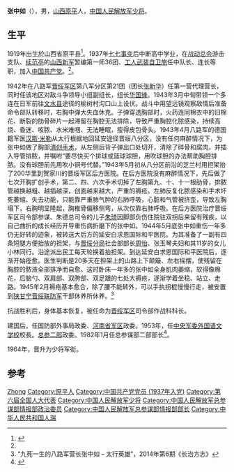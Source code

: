 {{Infobox officeholder
| name              = 张中如
| image         = 
| caption       = 
| sex      = 男
| birth_date    = 1919年
| birth_place   = {{CHN-1912}}[[山西省_(中華民國)|山西省]][[原平县|原平县]]
| death_date    = {{Death date and age|2019|9|12|1919}} 
| death_place   = {{CHN}}[[北京市|北京市]]
| 政黨                      = {{中國共產黨}} 
| 效忠                      = {{中華人民共和國}}
| 服役                      =  [[中国人民解放军|中国人民解放军]]
|rank = 少將
| 參戰                      = [[中國抗日戰爭|抗日戰爭]]
}}
'''张中如'''（{{bd|1919年||2019年|9月12日<ref name="澎湃">{{Cite news|title=将星陨落：百岁开国少将、原总参某部政委、部长张中如逝世|url=https://www.thepaper.cn/newsDetail_forward_4428122|work=澎湃新闻|date=2019-09-14|accessdate=2019-09-15}}</ref>|catIdx=Z张}}），男，[[山西|山西]][[原平|原平]]人，[[中国人民解放军|中国人民解放军]][[少将|少将]]。

== 生平 ==
1919年出生於山西省原平县<ref>{{cite news |title=传承责任与使命----记抗战老兵、解放军国际关系学院第一任校长张中如 |url=http://www.xinhuanet.com/mil/2015-09/02/c_128190972.htm |accessdate=2019-10-20 |publisher=新华网 |date=2015-09-02 |archive-date=2022-04-06 |archive-url=https://web.archive.org/web/20220406231023/http://www.xinhuanet.com/mil/2015-09/02/c_128190972.htm }}</ref>。1937年[[七七事变|七七事变]]后中断高中学业，在[[战动总会|战动总会]]游击支队、[[续范亭|续范亭]]的[[山西新军|山西新军]]暂编第一师36团、[[工人武装自卫旅|工人武装自卫旅]]任中队长、连长等职，加入[[中国共产党|中国共产党]]。<ref name="澎湃" />。

1942年在八路军[[晋绥军区|晋绥军区]]第八军分区第21团（团长[[张新华_(少将)|张新华]]）任第一营代理营长，同时任该地区对敌斗争领导小组副组长，组长[[华国锋|华国锋]]。1943年3月中旬带领一个多连在日军前往[[文水县|文水县]]途径的榆树村沟口山上设伏。战斗中用望远镜观察敌情后准备命令部队转移时，右胸中弹大失血休克。子弹穿透胸部时，火药连同棉衣中的旧棉花、断裂的肋骨碎片一起滞留在胸腔无法排除，导致严重胸腔化脓感染，持续高烧、昏迷、咳脓、水米难咽、无法睡眠，瘦得皮包骨头。1943年4月八路军的德国籍军医[[汉斯·米勒|汉斯·米勒]]从太行根据地回延安途径晋绥八分区，没有任何麻醉情况下，为张中如做了胸部[[清创手术|清创手术]]，从左侧后背子弹出口处切开，清除了碎骨和腐肉，并插入导管排脓，并嘱咐“要尽快买个排球或篮球球胆，用吹球胆的办法帮助胸腔排脓。没有球胆前先用吹小铜号代替。”1943年5月初从八分区前沿的芝兰村用担架抬了200华里到贺家川的晋绥军区后方医院。在后方医院没有麻醉情况下，先后做了七次开胸扩创手术，第二、四、六次手术切掉了左胸第九、十、十一根肋骨，排脓管越换越粗、越插越深，创面越来越大，严重的褥疮。左肺反复化脓感染和手术坏死萎缩、失去功能，只能靠严重肺气肿的右肺呼吸，心脏和气管被挤歪，导致左胸塌下，右胸明显隆起，胸椎骨偏移侧弯，从次仅靠右肺呼吸。在后方医院治疗晋绥军区司令部参谋、朱德总司令的儿子[[朱琦|朱琦]]因脚部负伤住院驻双拐后来留有残疾，以自己曲折的成长经历开导重伤病折磨下的张中如。1944年5月底张中如重伤一年多仍无好转的迹象，被转送大后方的延安白求恩国际和平医院。为其准备了一副有四条短腿方便抬放的担架，与[[晋绥分局|晋绥分局]]社会部部长[[周怡|周怡]]、张玉琴夫妇和其11岁的女儿小林同行。沿途派出民工每天轮换着抬担架。到达延安白求恩国际和平医院后，逐渐开始痊愈。医生判断是20多天在担架上的山路上下颠簸、左右摇摆，使残留在胸腔的脓液全部排净而自愈。这时卧床一年多的张中如全身肌肉萎缩，软得像棉花，后脑勺、双肩部、双胯部、双足跟的七处大褥疮，逐渐学着坐稳、站立、走路。1945年2月褥疮基本愈合，除了腰不能转外，可以手执拐棍慢慢行走，被安置到[[陕甘宁晋绥联防军|陕甘宁晋绥联防军]]干部休养所休养。<ref>“九死一生的八路军营长张中如 – 太行英雄”，2014年第6期《长治方志》</ref>

抗战胜利后，身体基本恢复，被任命为[[晋绥军区|晋绥军区]]司令部作战科科长。

建国后，任国防部外事局政委、[[河南省军区|河南省军区]]政委。1953年，任[[中国人民解放军国际关系学院|中央军委外国语文学校]]校長。[[总参二部|总参二部]]政委。1982年1月任总参谋部二部部长<ref>{{cite news|title=北海舰队原顾问李树荣将军逝世 开国将帅仅存69人|url=http://news.qq.com/a/20140922/044959.htm|accessdate=2014-12-10|newspaper=腾讯网|archive-date=2021-01-06|archive-url=https://web.archive.org/web/20210106001937/https://news.qq.com/a/20140922/044959.htm}}</ref>。

1964年，晋升为少将军衔。

== 参考 ==
{{reflist}}

{{start box}}
{{s-mil}}
{{s-before|[[刘光甫|刘光甫]]}}
{{s-title|[[中国人民解放军总参谋部情报部|中国人民解放军总参谋部情报部]]部长|1982年1月-1985年3月}} 
{{s-after|[[曹欣|曹欣]]少将</sub>}}
{{end box}}


{{Authority control}}
{{DEFAULTSORT:Zhang张}}
[[Category:张姓|Zhong]]
[[Category:原平人|Category:原平人]]
[[Category:中国共产党党员_(1937年入党)|Category:中国共产党党员 (1937年入党)]]
[[Category:第六届全国人大代表|Category:第六届全国人大代表]]
[[Category:中国人民解放军少将|Category:中国人民解放军少将]]
[[Category:中国人民解放军总参谋部情报部政治委员|Category:中国人民解放军总参谋部情报部政治委员]]
[[Category:中国人民解放军总参谋部情报部部长|Category:中国人民解放军总参谋部情报部部长]]
[[Category:中华人民共和国人瑞|Category:中华人民共和国人瑞]]